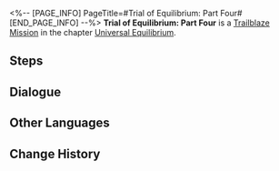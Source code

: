 <%-- [PAGE_INFO]
PageTitle=#Trial of Equilibrium: Part Four#
[END_PAGE_INFO] --%>
{{Stub|Dialogue, characters, and location(s)}}
{{Mission Infobox
|id            = 4020104
|title         = 
|image         = Mission Trial of Equilibrium: Part Four.png
|type          = Trailblaze
|event_name    = 
|chapter       = Universal Equilibrium
|requirements  = 
* Reach [[Trailblaze Level]] 50
* [[Trailblaze Mission]] ''[[An Invitation Without Proffer]]'' completed
|summary       = You have completed the fourth trial of the Equilibrium, further establishing the equilibrium between yourself and the universe.
|characters    = <!--characters that appear in this mission-->
|startLocation = <!--location as it intially appears on the mission screen-->
|world         = <!--i.e. Penacony-->
|area          = <!--i.e. A Child's Dream-->
|prev          = 
|next          = 
|exp           = 
|credits       = 60000
|stellarJade   = 
|other         = {{Card List|Star Rail Pass*3;Traveler's Guide*16;Refined Aether*14|delim=;}}
}}
'''Trial of Equilibrium: Part Four''' is a [[Trailblaze Mission]] in the chapter [[Universal Equilibrium]].

==Steps==


<!--
==Gameplay Notes==

--><!--
==Trial Character==

-->
==Dialogue==
{{Stub Dialogue}}


==Other Languages==
{{Other Languages
|en   = Trial of Equilibrium: Part Four
|zhs  = 「均衡」的试炼•肆
|zht  = 「均衡」的試煉•肆
|ja   = 「均衡」の試練・肆
|ko   = 「균형」의 시련•4
|es   = Prueba del Equilibrio (IV)
|fr   = Épreuve de l'Équilibre &mdash; Quatrième partie
|ru   = Испытание Равновесия IV
|th   = บททดสอบแห่งความสมดุล - 4
|vi   = Rèn Luyện Cân Bằng-4
|de   = Prüfung der Balance &ndash; Vier
|id   = Ujian "Equilibrium" (IV)
|pt   = Prova do Equilíbrio: Parte Quatro
}}

==Change History==
{{Change History|1.0}}
